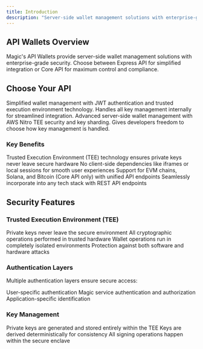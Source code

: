 ```yaml
---
title: Introduction
description: "Server-side wallet management solutions with enterprise-grade security. Choose between Express API for simplified integration or Core API for maximum control."
---
```


## API Wallets Overview

Magic's API Wallets provide server-side wallet management solutions with enterprise-grade security. Choose between Express API for simplified integration or Core API for maximum control and compliance.

## Choose Your API

<CardGroup cols={2}>
<Card title="Express API" icon="rocket" href="/api-wallets/express-api/overview">
Simplified wallet management with JWT authentication and trusted execution environment technology. Handles all key management internally for streamlined integration.
</Card>

<Card title="Core API" icon="server" href="/api-wallets/core-api/overview">
Advanced server-side wallet management with AWS Nitro TEE security and key sharding. Gives developers freedom to choose how key management is handled.
</Card>
</CardGroup>

### Key Benefits

<CardGroup cols={2}>
<Card title="Enterprise Security" icon="shield-halved">
Trusted Execution Environment (TEE) technology ensures private keys never leave secure hardware
</Card>

<Card title="Server-Side Only" icon="server">
No client-side dependencies like iframes or local sessions for smooth user experiences
</Card>

<Card title="Multi-Chain Support" icon="link">
Support for EVM chains, Solana, and Bitcoin (Core API only) with unified API endpoints
</Card>

<Card title="Flexible Integration" icon="puzzle-piece">
Seamlessly incorporate into any tech stack with REST API endpoints
</Card>
</CardGroup>

## Security Features

### Trusted Execution Environment (TEE)

<CardGroup cols={2}>
<Card title="Secure Enclaves" icon="shield-halved">
Private keys never leave the secure environment
</Card>

<Card title="Hardware Security" icon="microchip">
All cryptographic operations performed in trusted hardware
</Card>

<Card title="Isolated Execution" icon="lock">
Wallet operations run in completely isolated environments
</Card>

<Card title="Tamper Resistance" icon="shield-check">
Protection against both software and hardware attacks
</Card>
</CardGroup>

### Authentication Layers

Multiple authentication layers ensure secure access:

<Steps>
<Step title="JWT Bearer Token" icon="key">
User-specific authentication
</Step>

<Step title="API Key/Secret Key" icon="server">
Magic service authentication and authorization
</Step>

<Step title="OIDC Provider ID" icon="id-card">
Application-specific identification
</Step>
</Steps>

### Key Management

<CardGroup cols={2}>
<Card title="No Key Exposure" icon="eye-slash">
Private keys are generated and stored entirely within the TEE
</Card>

<Card title="Automatic Key Derivation" icon="gear">
Keys are derived deterministically for consistency
</Card>

<Card title="Secure Operations" icon="shield-halved">
All signing operations happen within the secure enclave
</Card>
</CardGroup>
